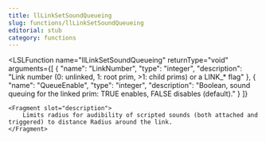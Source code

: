 ```yaml
---
title: llLinkSetSoundQueueing
slug: functions/llLinkSetSoundQueueing
editorial: stub
category: functions
---
```


<LSLFunction
	name="llLinkSetSoundQueueing"
	returnType="void"
	arguments={[
	{
		"name": "LinkNumber",
		"type": "integer",
		"description": "Link number (0: unlinked, 1: root prim, &gt;1: child prims) or a LINK_* flag"
	},
	{
		"name": "QueueEnable",
		"type": "integer",
		"description": "Boolean, sound queuing for the linked prim: TRUE enables, FALSE disables (default)."
	}
]}
>
	<Fragment slot="description">
		Limits radius for audibility of scripted sounds (both attached and triggered) to distance Radius around the link.
	</Fragment>
</LSLFunction>
